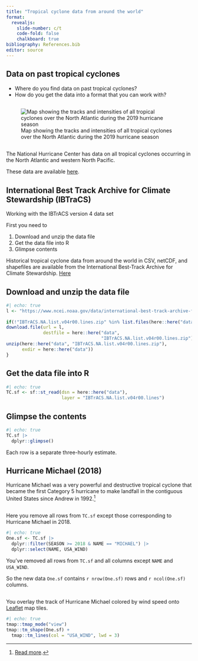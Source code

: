 ```yaml
---
title: "Tropical cyclone data from around the world"
format:
  revealjs:
    slide-number: c/t
    code-fold: false
    chalkboard: true
bibliography: References.bib
editor: source
---
```


## Data on past tropical cyclones

* Where do you find data on past tropical cyclones?
* How do you get the data into a format that you can work with?

##

![Map showing the tracks and intensities of all tropical cyclones over the North Atlantic during the 2019 hurricane season](https://www.nhc.noaa.gov/data/tracks/tracks-at-2019.png){#fig-tracks}

##

The National Hurricane Center has data on all tropical cyclones occurring in the North Atlantic and western North Pacific. 

These data are available [here](https://www.nhc.noaa.gov/data/).

## International Best Track Archive for Climate Stewardship (IBTraCS)

Working with the IBTrACS version 4 data set

First you need to

:::{.incremental}
1. Download and unzip the data file
2. Get the data file into R
3. Glimpse contents
:::

:::{.callout-note}
Historical tropical cyclone data from around the world in CSV, netCDF, and shapefiles are available from the International Best-Track Archive for Climate Stewardship. [Here](https://www.ncei.noaa.gov/data/international-best-track-archive-for-climate-stewardship-ibtracs/v04r00/access)
:::

## Download and unzip the data file

```r
#| echo: true
l <- "https://www.ncei.noaa.gov/data/international-best-track-archive-for-climate-stewardship-ibtracs/v04r00/access/shapefile/IBTrACS.NA.list.v04r00.lines.zip"
  
if(!"IBTrACS.NA.list.v04r00.lines.zip" %in% list.files(here::here("data"))) {
download.file(url = l,
              destfile = here::here("data",
                                    "IBTrACS.NA.list.v04r00.lines.zip"))
unzip(here::here("data", "IBTrACS.NA.list.v04r00.lines.zip"),
      exdir = here::here("data"))
}
```

## Get the data file into R

```r
#| echo: true
TC.sf <- sf::st_read(dsn = here::here("data"), 
                     layer = "IBTrACS.NA.list.v04r00.lines")
```

## Glimpse the contents {.smaller}

```r
#| echo: true
TC.sf |>
  dplyr::glimpse()
```

Each row is a separate three-hourly estimate.

## Hurricane Michael (2018)

Hurricane Michael was a very powerful and destructive tropical cyclone that became the first Category 5 hurricane to make landfall in the contiguous United States since Andrew in 1992.[^1]

[^1]: [Read more](https://en.wikipedia.org/wiki/Hurricane_Michael).

##

Here you remove all rows from `TC.sf` except those corresponding to Hurricane Michael in 2018.

```r
#| echo: true
One.sf <- TC.sf |>
  dplyr::filter(SEASON >= 2018 & NAME == "MICHAEL") |>
  dplyr::select(NAME, USA_WIND)
```

You've removed all rows from `TC.sf` and all columns except `NAME` and `USA_WIND`.

So the new data `One.sf` contains `r nrow(One.sf)` rows and `r ncol(One.sf)` columns.

##

You overlay the track of Hurricane Michael colored by wind speed onto [Leaflet](https://openmaptiles.org/docs/website/leaflet/) map tiles.

```r
#| echo: true
tmap::tmap_mode("view")
tmap::tm_shape(One.sf) +
  tmap::tm_lines(col = "USA_WIND", lwd = 3)
```

